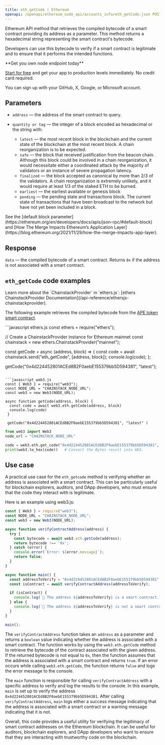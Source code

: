 ---
title: eth_getCode | Ethereum
openapi: /openapi/ethereum_node_api/accounts_info/eth_getCode.json POST /0a9d79d93fb2f4a4b1e04695da2b77a7
---

Ethereum API method that retrieves the compiled bytecode of a smart contract providing its address as a parameter. This method returns a hexadecimal string representing the smart contract's bytecode.

Developers can use this bytecode to verify if a smart contract is legitimate and to ensure that it performs the intended functions.

<Check>
**Get you own node endpoint today**

[Start for free](https://console.chainstack.com/) and get your app to production levels immediately. No credit card required.

You can sign up with your GitHub, X, Google, or Microsoft account.
</Check>


## Parameters

* `address` — the address of the smart contract to query.
* `quantity or tag` — the integer of a block encoded as hexadecimal or the string with:

  + `latest` — the most recent block in the blockchain and the current state of the blockchain at the most recent block. A chain reorganization is to be expected.
  + `safe` — the block that received justification from the beacon chain. Although this block could be involved in a chain reorganization, it would necessitate either a coordinated attack by the majority of validators or an instance of severe propagation latency.
  + `finalized` — the block accepted as canonical by more than 2/3 of the validators. A chain reorganization is extremely unlikely, and it would require at least 1/3 of the staked ETH to be burned.
  + `earliest` — the earliest available or genesis block
  + `pending` — the pending state and transactions block. The current state of transactions that have been broadcast to the network but have not yet been included in a block.

<Note>
See the [default block parameter](https://ethereum.org/en/developers/docs/apis/json-rpc/#default-block) and [How The Merge Impacts Ethereum’s Application Layer](https://blog.ethereum.org/2021/11/29/how-the-merge-impacts-app-layer).
</Note>


## Response

`data` — the compiled bytecode of a smart contract. Returns `0x` if the address is not associated with a smart contract.

## `eth_getCode` code examples

<Note>
Learn more about the `ChainstackProvider` in `ethers.js`: [ethers ChainstackProvider Documentation](/api-reference/ethersjs-chainstackprovider).
</Note>


The following example retrieves the compiled bytecode from the [APE token smart contract](https://etherscan.io/token/0x4d224452801aced8b2f0aebe155379bb5d594381#code).

<CodeGroup>
```javascript ethers.js
const ethers = require("ethers");

// Create a ChainstackProvider instance for Ethereum mainnet
const chainstack = new ethers.ChainstackProvider("mainnet");

const getCode = async (address, block) => {
  const code = await chainstack.send("eth_getCode", [address, block]);
  console.log(code);
};

getCode("0x4d224452801ACEd8B2F0aebE155379bb5D594381", "latest");
```

```javascript web3.js
const { Web3 } = require("web3");
const NODE_URL = "CHAINSTACK_NODE_URL";
const web3 = new Web3(NODE_URL);

async function getCode(address, block) {
  const code = await web3.eth.getCode(address, block)
  console.log(code)
 }
 
 getCode("0x4d224452801ACEd8B2F0aebE155379bb5D594381", "latest" )
```

```python web3.py
from web3 import Web3  
node_url = "CHAINSTACK_NODE_URL" 

code = web3.eth.get_code("0x4d224452801ACEd8B2F0aebE155379bb5D594381", "latest") 
print(web3.to_hex(code))   # Convert the Bytes result into HEX.
```
</CodeGroup>


## Use case

A practical use case for the `eth_getcode` method is verifying whether an address is associated with a smart contract. This can be particularly useful for blockchain explorers, auditors, and DApp developers, who must ensure that the code they interact with is legitimate.

Here is an example using web3.js:

```javascript index.js
const { Web3 } = require("web3");
const NODE_URL = "CHAINSTACK_NODE_URL";
const web3 = new Web3(NODE_URL);

async function verifyContractAddress(address) {
  try {
    const bytecode = await web3.eth.getCode(address);
    return bytecode !== '0x';
  } catch (error) {
    console.error(`Error: ${error.message}`);
    return false;
  }
}

async function main() {
  const addressToVerify = "0x4d224452801ACEd8B2F0aebE155379bb5D594381"
  const isContract = await verifyContractAddress(addressToVerify);

  if (isContract) {
    console.log(`📑 The address ${addressToVerify} is a smart contract.`);
  } else {
    console.log(`🚨 The address ${addressToVerify} is not a smart contract.`);
  }
}

main();
```


The `verifyContractAddress` function takes an `address` as a parameter and returns a `boolean` value indicating whether the address is associated with a smart contract. The function works by using the `web3.eth.getCode` method to retrieve the bytecode of the contract associated with the given address. If the returned bytecode is not equal to `0x`, then the function assumes that the address is associated with a smart contract and returns `true`. If an error occurs while calling `web3.eth.getCode`, the function returns `false` and logs the error message to the console.

The `main` function is responsible for calling `verifyContractAddress` with a specific address to verify and log the results to the console. In this example, `main` is set up to verify the address `0x4d224452801ACEd8B2F0aebE155379bb5D594381`. After calling `verifyContractAddress`, `main` logs either a success message indicating that the address is associated with a smart contract or a warning message indicating that it is not.

Overall, this code provides a useful utility for verifying the legitimacy of smart contract addresses on the Ethereum blockchain. It can be useful for auditors, blockchain explorers, and DApp developers who want to ensure that they are interacting with trustworthy code on the blockchain.
